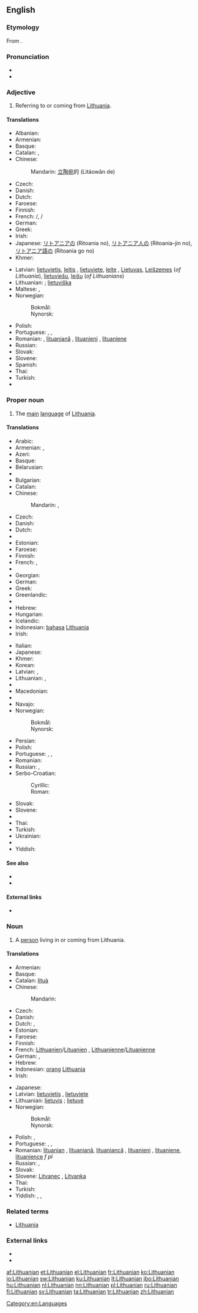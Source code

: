 ==English==

===Etymology===
From {{suffix|Lithuania|an}}.

===Pronunciation===
* {{IPA|/ˌlɪθuˈeɪniən/}}
* {{rhymes|eɪniən}}

===Adjective===
{{en-adj|-}}

# Referring to or coming from [[Lithuania]].

====Translations====
{{trans-top|referring to Lithuania}}
* Albanian: {{t-|sq|lithuishte|m}}
* Armenian: {{t-|hy|լիտվական|tr=litvakan}}
* Basque: {{t-|eu|lituaniar}}
* Catalan: {{t|ca|lituà|m}}, {{t|ca|lituana|f}}
* Chinese:
*: Mandarin: [[立陶宛]]的 (Lìtáowǎn de)
* Czech: {{t+|cs|litevský|m}}
* Danish: {{t+|da|litauisk}}
* Dutch: {{t+|nl|Litouws|n}}
* Faroese: {{t-|fo|litaviskur}}
* Finnish: {{t+|fi|liettualainen}}
* French: {{t|fr|lithuanien}}/{{t|fr|lituanien|m}}, {{t|fr|lithuanienne}}/{{t|fr|lituanienne|f}}
* German: {{t+|de|litauisch}}
* Greek: {{t+|el|λιθουανικός|tr=lithouanikós}}
* Irish: {{t|ga|Liotuánach}}
* Japanese: [[リトアニア]]の (Ritoania no), [[リトアニア人]]の (Ritoania-jin no), [[リトアニア語]]の (Ritoania go no)
* Khmer: {{t|km|លីទុយអានី|tr=liituyaanii|sc=Khmr}}
{{trans-mid}}
* Latvian: [[lietuvietis]], [[leitis]] {{m}}, [[lietuviete]], [[leite]] {{f}}, [[Lietuvas]], [[Leišzemes]] (''of Lithuania''), [[lietuviešu]], [[leišu]] (''of Lithuanians'')
* Lithuanian: {{t|lt|lietuviškas|m}}; [[lietuviška]] {{f}}
* Maltese: {{t-|mt|Litwan}}, {{t-|mt|Litwanjan}}
* Norwegian:
*: Bokmål: {{t+|nb|litauisk}}
*: Nynorsk: {{t+|nn|litauisk}}
* Polish: {{t+|pl|litewski|m}}
* Portuguese: {{t+|pt|lituano|m}}, {{t-|pt|lituânio|m}}, {{t-|pt|lituânico|m}}
* Romanian: {{t|ro|lituanian|m}}, [[lituaniană]] {{f}}, [[lituanieni]] {{p}}, [[lituaniene]] {{f|p}}
* Russian: {{t+|ru|литовский|m|tr=litóvskij}}
* Slovak: {{t-|sk|litovský}}
* Slovene: {{t|sl|litovski}}
* Spanish: {{t+|es|lituano|m}}
* Thai: {{t+|th|ลิทัวเนีย|tr=lítuania}}
* Turkish: {{t-|tr|Litvan}}
* {{trreq|vo}}
{{trans-bottom}}

===Proper noun===
{{en-proper noun}}

# The [[main]] [[language]] of [[Lithuania]].

====Translations====
{{trans-top|language}}
* Arabic: {{t-|ar|لتوانية|f|tr=litwāníyya|sc=Arab}}
* Armenian: {{t-|hy|լիտվերեն|tr=litveren}}, {{t-|hy|լիտվաներեն|tr=litvaneren}}
* Azeri: {{t+|az|Litva dili}}
* Basque: {{t+|eu|lituaniera}}
* Belarusian: {{t-|be|літоўская|f|tr=litóŭskaja|sc=Cyrl}}
* {{trreq|bn}}
* Bulgarian: {{t-|bg|литовски|m|tr=litóvski|sc=Cyrl}}
* Catalan: {{t-|ca|lituà}}
* Chinese:
*: Mandarin: {{t-|cmn|立陶宛語|sc=Hani}}, {{t-|cmn|立陶宛语|tr=Lìtáowǎnyǔ|sc=Hani}}
* Czech: {{t+|cs|litevština|f}}
* Danish: {{t+|da|litauisk}}
* Dutch: {{t+|nl|Litouws}}
* {{trreq|eo}}
* Estonian: {{t+|et|leedu keel}}
* Faroese: {{t-|fo|litaviskt|n}}
* Finnish: {{t+|fi|liettua|alt=liettuan}} {{t+|fi|kieli}}
* French: {{t+|fr|lithuanien|m}}, {{t+|fr|lituanien|m}}
* {{trreq|gl}}
* Georgian: {{t-|ka|ლიტვური|tr=litʼvuri|sc=Geor}}
* German: {{t+|de|Litauisch|n}}
* Greek: {{t+|el|λιθουανικά|n|p|tr=lithouaniká}}
* Greenlandic: {{t-|kl|Litauenimiutut}}
* {{trreq|gu}}
* Hebrew: {{t-|he|ליטאית|f|alt=לִיטָאִית|tr=lita'ít}}
* Hungarian: {{t+|hu|litván}}
* Icelandic: {{t+|is|litháíska|f}}
* Indonesian: [[bahasa]] [[Lithuania]]
* Irish: {{t|ga|Liotuáinis|f}}
{{trans-mid}}
* Italian: {{t+|it|lituano|m}}
* Japanese: {{t+|ja|リトアニア語|tr=Ritoania-go|sc=Jpan}}
* Khmer: {{t|km|ភាសាលីទុយអានី|tr=pʰiesaa liituyaanii|sc=Khmr}}
* Korean: {{t-|ko|리투아니아어|tr=Rituania-eo|sc=Kore}}
* Latvian: {{t-|lv|lietuviešu valoda|f}}, {{t-|lv|lietuviešu}}
* Lithuanian: {{t+|lt|lietuvių kalba|f}}, {{t+|lt|lietuvių|m|f|p}}
* {{trreq|lb}}
* Macedonian: {{t-|mk|литвански|m|tr=litvanski|sc=Cyrl}}
* {{trreq|gv}}
* Navajo: {{tø|nv|Łitʼoowę́ę́ bizaad}}
* Norwegian:
*: Bokmål: {{t+|nb|litauisk|m}}
*: Nynorsk: {{t+|nn|litauisk|m}}
* Persian: {{t-|fa|لیتوانیایی|tr=litvâniyâyi|sc=fa-Arab}}
* Polish: {{t+|pl|litewski|m}}
* Portuguese: {{t+|pt|lituano|m}}, {{t-|pt|lituânio|m}}, {{t-|pt|lituânico|m}}
* Romanian: {{t-|ro|limba lituaniană|f}}
* Russian: {{t+|ru|литовский язык|m|tr=litóvskij jazýk}}, {{t+|ru|литовский|m|tr=litóvskij}}
* Serbo-Croatian:
*: Cyrillic: {{t-|sh|литвански|m}}
*: Roman: {{t-|sh|litvanski|m}}
* Slovak: {{t+|sk|litovčina|f}}
* Slovene: {{t-|sl|litovščina|f}}
* {{trreq|te}}
* Thai: {{t-|th|ภาษาลิทัวเนียน|tr=paasăa lítuanian }}
* Turkish: {{t+|tr|Litvanca}}
* Ukrainian: {{t+|uk|литовська|f|tr=lytóvs'ka|sc=Cyrl}}
* {{trreq|vo}}
* Yiddish: {{t+|yi|ליטוויש|n|tr=litvish|sc=Hebr}}
{{trans-bottom}}

====See also====
* {{langcat}}
* {{langlist}}

====External links====
* {{ISO 639|link=Ethnologue|1code=lt|code=lit}}

===Noun===
{{en-noun}}

# A [[person]] living in or coming from Lithuania.

====Translations====
{{trans-top|person from Lithuania}}
* Armenian: {{t-|hy|լիտվացի|tr=litvac’i}}
* Basque: {{t-|eu|lituaniar}}
* Catalan: [[lituà]] {{m}}
* Chinese:
*: Mandarin: {{t|cmn|立陶宛人|tr=Lìtáowǎn rén|sc=Hani}}
* Czech: {{t-|cs|Litevec|m}}
* Danish: {{t+|da|litauer}}
* Dutch: {{t+|nl|Litouwer|m}}, {{t+|nl|Litouwse|f}}
* Estonian: {{t-|et|leedulane}}
* Faroese: {{t-|fo|litavi|m}}
* Finnish: {{t+|fi|liettualainen}}
* French: [[Lithuanien]]/[[Lituanien]] {{m}}, [[Lithuanienne]]/[[Lituanienne]] {{f}}
* German: {{t+|de|Litauer|m}}, {{t+|de|Litauerin|f}}
* Hebrew: {{t-|he|ליטאי|alt=לִיטָאִי|tr=Litai}}
* Indonesian: [[orang]] [[Lithuania]]
* Irish: {{t|ga|Liotuánach|m}}
{{trans-mid}}
* Japanese: {{t-|ja|リトアニア人|tr=Ritoania-jin|sc=Jpan}}
* Latvian: [[lietuvietis]] {{m}}, [[lietuviete]] {{f}}
* Lithuanian: [[lietuvis]] {{m}}; [[lietuvė]] {{f}}
* Norwegian:
*: Bokmål: {{t-|nb|litauer|m}}
*: Nynorsk: {{t+|nn|litauar|m}}
* Polish: {{t+|pl|Litwin|m}}, {{t+|pl|Litwinka|f}}
* Portuguese: {{t+|pt|lituano|m}}, {{t-|pt|lituânio|m}}, {{t-|pt|lituânico|m}}
* Romanian: [[lituanian]] {{m}}, [[lituaniană]], [[lituaniancă]] {{f}}, [[lituanieni]] {{p}}, [[lituaniene]], [[lituanience]] ''f pl''
* Russian: {{t+|ru|литовец|m|tr=litóvec}}, {{t+|ru|литовка|f|tr=litóvka}}
* Slovak: {{t-|sk|Litovčan|m}}
* Slovene: [[Litvanec]] {{m}}, [[Litvanka]] {{f}}
* Thai: {{l|th|ชาวลิทัวเนียน|tr=chaao lítuanian}}
* Turkish: {{t+|tr|Litvanyalı}}
* Yiddish: {{t-|yi|ליטווינער|m|tr=litviner|sc=Hebr}}, {{t-|yi|ליטוואַק|m|tr=litvak|sc=Hebr}} {{qualifier|of a male Jew}}, {{t-|yi|ליטווישקע|f|sc=Hebr}} {{qualifier|of a female Jew}}
{{trans-bottom}}

===Related terms===
* [[Lithuania]]

===External links===
* {{pedialite|lang=lt|Lietuva}}
* {{pedialite}}

[[Category:en:Languages]]

[[af:Lithuanian]]
[[et:Lithuanian]]
[[el:Lithuanian]]
[[fr:Lithuanian]]
[[ko:Lithuanian]]
[[io:Lithuanian]]
[[sw:Lithuanian]]
[[ku:Lithuanian]]
[[lt:Lithuanian]]
[[jbo:Lithuanian]]
[[hu:Lithuanian]]
[[nl:Lithuanian]]
[[nn:Lithuanian]]
[[pl:Lithuanian]]
[[ru:Lithuanian]]
[[fi:Lithuanian]]
[[sv:Lithuanian]]
[[ta:Lithuanian]]
[[tr:Lithuanian]]
[[zh:Lithuanian]]